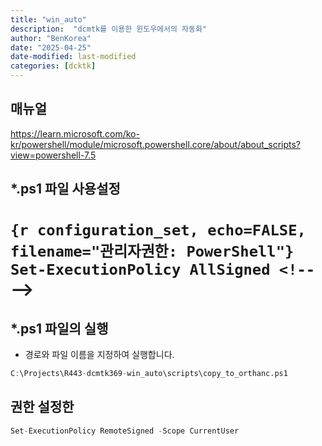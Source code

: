 ```yaml
---
title: "win_auto"
description:  "dcmtk를 이용한 윈도우에서의 자동화"
author: "BenKorea"
date: "2025-04-25"
date-modified: last-modified
categories: [dcktk]
---
```



## 매뉴얼
<https://learn.microsoft.com/ko-kr/powershell/module/microsoft.powershell.core/about/about_scripts?view=powershell-7.5>

## *.ps1 파일 사용설정

# ```{r configuration_set, echo=FALSE, filename="관리자권한: PowerShell"}
Set-ExecutionPolicy AllSigned
<!-- ``` -->


## *.ps1 파일의 실행
- 경로와 파일 이름을 지정하여 실행합니다.

```r
C:\Projects\R443-dcmtk369-win_auto\scripts\copy_to_orthanc.ps1
```

## 권한 설정한
```r
Set-ExecutionPolicy RemoteSigned -Scope CurrentUser
```

